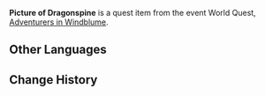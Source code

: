{{Item Infobox
|id           = 100815
|image        = 
Item Picture.png
|type         = Quest Items
|description  = A picture taken for Iris. It depicts the snowy scenery of Dragonspine
|source1      = Obtained during [[Adventurers in Windblume]]
}}
'''Picture of Dragonspine''' is a quest item from the event World Quest, [[Adventurers in Windblume]].

==Other Languages==
{{Other Languages|default_hidden = 1
|en      = Picture of Dragonspine
|zhs     = 雪山风景画片
|zhs_rm  = Xuěshān Fēngjǐng Huàpiàn
|zht     = 雪山風景畫片
|zht_rm  = Xuěshān Fēngjǐng Huàpiàn
|ja      = 雪山の風景画
|ja_rm   = Yukiyama no Fuukeiga
|ko      = 설산 풍경 사진
|ko_rm   = 
|es      = Imagen de Espinadragón
|fr      = Photo des Monts Dosdragon
|ru      = Пейзаж Драконьего хребта
|th      = ภาพวิว Dragonspine
|th_rm   = 
|vi      = Ảnh chụp phong cảnh Tuyết Sơn
|de      = Landschaftsbild vom Drachengrat
|id      = Gambar Dragonspine
|pt      = Foto da Espinha do Dragão
}}

==Change History==
{{Change History|1.4}}
